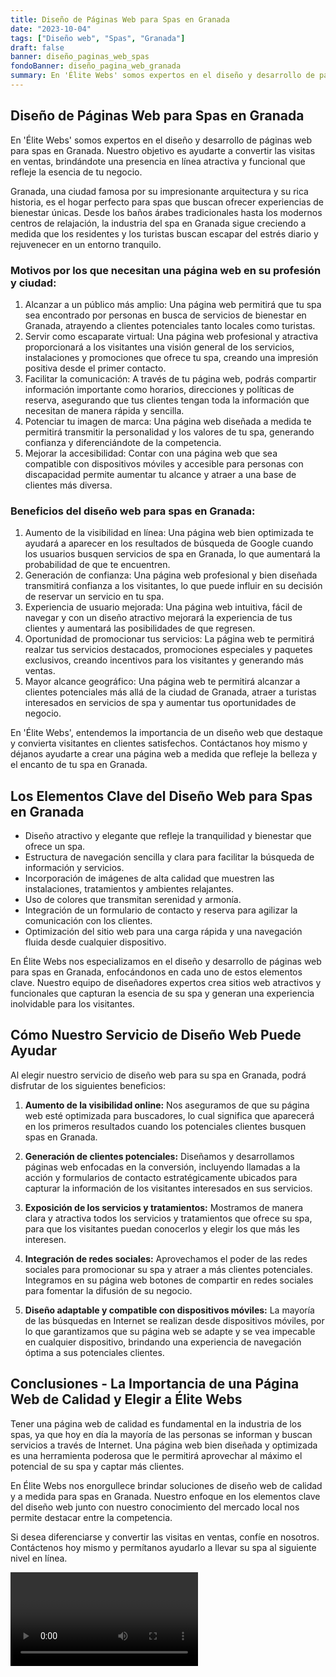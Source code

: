 ```yaml
---
title: Diseño de Páginas Web para Spas en Granada
date: "2023-10-04"
tags: ["Diseño web", "Spas", "Granada"]
draft: false
banner: diseño_paginas_web_spas
fondoBanner: diseño_pagina_web_granada
summary: En 'Élite Webs' somos expertos en el diseño y desarrollo de páginas web para spas en Granada. Nuestro objetivo es ayudarte a convertir las visitas en ventas, brindándote una presencia en línea atractiva y funcional que refleje la esencia de tu negocio.
---
```



## Diseño de Páginas Web para Spas en Granada

En 'Élite Webs' somos expertos en el diseño y desarrollo de páginas web para spas en Granada. Nuestro objetivo es ayudarte a convertir las visitas en ventas, brindándote una presencia en línea atractiva y funcional que refleje la esencia de tu negocio.

Granada, una ciudad famosa por su impresionante arquitectura y su rica historia, es el hogar perfecto para spas que buscan ofrecer experiencias de bienestar únicas. Desde los baños árabes tradicionales hasta los modernos centros de relajación, la industria del spa en Granada sigue creciendo a medida que los residentes y los turistas buscan escapar del estrés diario y rejuvenecer en un entorno tranquilo.

### Motivos por los que necesitan una página web en su profesión y ciudad:

1. Alcanzar a un público más amplio: Una página web permitirá que tu spa sea encontrado por personas en busca de servicios de bienestar en Granada, atrayendo a clientes potenciales tanto locales como turistas.
2. Servir como escaparate virtual: Una página web profesional y atractiva proporcionará a los visitantes una visión general de los servicios, instalaciones y promociones que ofrece tu spa, creando una impresión positiva desde el primer contacto.
3. Facilitar la comunicación: A través de tu página web, podrás compartir información importante como horarios, direcciones y políticas de reserva, asegurando que tus clientes tengan toda la información que necesitan de manera rápida y sencilla.
4. Potenciar tu imagen de marca: Una página web diseñada a medida te permitirá transmitir la personalidad y los valores de tu spa, generando confianza y diferenciándote de la competencia.
5. Mejorar la accesibilidad: Contar con una página web que sea compatible con dispositivos móviles y accesible para personas con discapacidad permite aumentar tu alcance y atraer a una base de clientes más diversa.

### Beneficios del diseño web para spas en Granada:

1. Aumento de la visibilidad en línea: Una página web bien optimizada te ayudará a aparecer en los resultados de búsqueda de Google cuando los usuarios busquen servicios de spa en Granada, lo que aumentará la probabilidad de que te encuentren.
2. Generación de confianza: Una página web profesional y bien diseñada transmitirá confianza a los visitantes, lo que puede influir en su decisión de reservar un servicio en tu spa.
3. Experiencia de usuario mejorada: Una página web intuitiva, fácil de navegar y con un diseño atractivo mejorará la experiencia de tus clientes y aumentará las posibilidades de que regresen.
4. Oportunidad de promocionar tus servicios: La página web te permitirá realzar tus servicios destacados, promociones especiales y paquetes exclusivos, creando incentivos para los visitantes y generando más ventas.
5. Mayor alcance geográfico: Una página web te permitirá alcanzar a clientes potenciales más allá de la ciudad de Granada, atraer a turistas interesados en servicios de spa y aumentar tus oportunidades de negocio.

En 'Élite Webs', entendemos la importancia de un diseño web que destaque y convierta visitantes en clientes satisfechos. Contáctanos hoy mismo y déjanos ayudarte a crear una página web a medida que refleje la belleza y el encanto de tu spa en Granada.

<GifSeo />

<Cta />

## **Los Elementos Clave del Diseño Web para Spas en Granada**

- Diseño atractivo y elegante que refleje la tranquilidad y bienestar que ofrece un spa.
- Estructura de navegación sencilla y clara para facilitar la búsqueda de información y servicios.
- Incorporación de imágenes de alta calidad que muestren las instalaciones, tratamientos y ambientes relajantes.
- Uso de colores que transmitan serenidad y armonía.
- Integración de un formulario de contacto y reserva para agilizar la comunicación con los clientes.
- Optimización del sitio web para una carga rápida y una navegación fluida desde cualquier dispositivo.

En Élite Webs nos especializamos en el diseño y desarrollo de páginas web para spas en Granada, enfocándonos en cada uno de estos elementos clave. Nuestro equipo de diseñadores expertos crea sitios web atractivos y funcionales que capturan la esencia de su spa y generan una experiencia inolvidable para los visitantes.

## **Cómo Nuestro Servicio de Diseño Web Puede Ayudar**

Al elegir nuestro servicio de diseño web para su spa en Granada, podrá disfrutar de los siguientes beneficios:

1. **Aumento de la visibilidad online:** Nos aseguramos de que su página web esté optimizada para buscadores, lo cual significa que aparecerá en los primeros resultados cuando los potenciales clientes busquen spas en Granada.

2. **Generación de clientes potenciales:** Diseñamos y desarrollamos páginas web enfocadas en la conversión, incluyendo llamadas a la acción y formularios de contacto estratégicamente ubicados para capturar la información de los visitantes interesados en sus servicios.

3. **Exposición de los servicios y tratamientos:** Mostramos de manera clara y atractiva todos los servicios y tratamientos que ofrece su spa, para que los visitantes puedan conocerlos y elegir los que más les interesen.

4. **Integración de redes sociales:** Aprovechamos el poder de las redes sociales para promocionar su spa y atraer a más clientes potenciales. Integramos en su página web botones de compartir en redes sociales para fomentar la difusión de su negocio.

5. **Diseño adaptable y compatible con dispositivos móviles:** La mayoría de las búsquedas en Internet se realizan desde dispositivos móviles, por lo que garantizamos que su página web se adapte y se vea impecable en cualquier dispositivo, brindando una experiencia de navegación óptima a sus potenciales clientes.

## **Conclusiones - La Importancia de una Página Web de Calidad y Elegir a Élite Webs**

Tener una página web de calidad es fundamental en la industria de los spas, ya que hoy en día la mayoría de las personas se informan y buscan servicios a través de Internet. Una página web bien diseñada y optimizada es una herramienta poderosa que le permitirá aprovechar al máximo el potencial de su spa y captar más clientes.

En Élite Webs nos enorgullece brindar soluciones de diseño web de calidad y a medida para spas en Granada. Nuestro enfoque en los elementos clave del diseño web junto con nuestro conocimiento del mercado local nos permite destacar entre la competencia.

Si desea diferenciarse y convertir las visitas en ventas, confíe en nosotros. Contáctenos hoy mismo y permítanos ayudarlo a llevar su spa al siguiente nivel en línea.

<Video />

<CtaBot job="Spas" city="Granada" />

<Gmaps query="Granada+españa+maps" />
